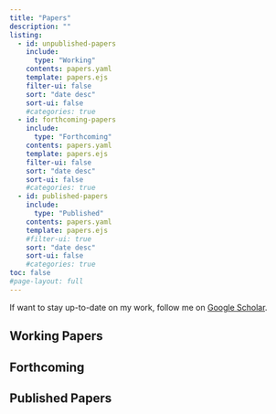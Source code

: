 ```yaml
---
title: "Papers"
description: "" 
listing:
  - id: unpublished-papers
    include: 
      type: "Working"
    contents: papers.yaml
    template: papers.ejs
    filter-ui: false
    sort: "date desc"
    sort-ui: false
    #categories: true
  - id: forthcoming-papers
    include: 
      type: "Forthcoming"
    contents: papers.yaml
    template: papers.ejs
    filter-ui: false
    sort: "date desc"
    sort-ui: false
    #categories: true  
  - id: published-papers
    include: 
      type: "Published"
    contents: papers.yaml
    template: papers.ejs
    #filter-ui: true
    sort: "date desc" 
    sort-ui: false
    #categories: true
toc: false    
#page-layout: full
---
```


If want to stay up-to-date on my work, follow me on [Google Scholar](https://scholar.google.com/citations?user=otXLf3wAAAAJ&hl=en). 

## Working Papers

:::{#unpublished-papers}
:::

## Forthcoming

:::{#forthcoming-papers}
:::


## Published Papers

:::{#published-papers}
:::





